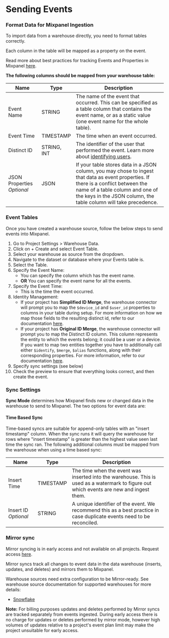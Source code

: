 # Sending Events


### Format Data for Mixpanel Ingestion

To import data from a warehouse directly, you need to format tables correctly.

Each column in the table will be mapped as a property on the event. 

Read more about best practices for tracking Events and Properties in Mixpanel [here](/docs/data-structure/events-and-properties).

**The following columns should be mapped from your warehouse table:** 

| Name | Type | Description |
| - | - | - |
| Event Name | STRING | The name of the event that occurred. This can be specified as a table column that contains the event name, or as a static value (one event name for the whole table). |
| Event Time | TIMESTAMP | The time when an event occurred. |
| Distinct ID | STRING, INT | The identifier of the user that performed the event. Learn more about [identifying users](/docs/tracking-methods/identifying-users). |
| JSON Properties _Optional_ | JSON | If your table stores data in a JSON column, you may chose to ingest that data as event properties. If there is a conflict between the name of a table column and one of the keys in the JSON column, the table column will take precedence.

### Event Tables

Once you have created a warehouse source, follow the below steps to send events into Mixpanel.
1. Go to Project Settings > Warehouse Data.
2. Click on + Create and select Event Table.
3. Select your warehouse as source from the dropdown.
4. Navigate to the dataset or database where your Events table is.
5. Select the Table.
6. Specify the Event Name:
    - You can specify the column which has the event name.
    - **OR** You can specify the event name for all the events.
7. Specify the Event Time:
    - This is the time the event occurred.
8. Identity Management:
    - If your project has **Simplified ID Merge**, the warehouse connector will prompt you to map the `$device_id` and `$user_id` properties to columns in your table during setup. For more information on how we map those fields to the resulting distinct id, refer to our documentation [here](/docs/tracking-methods/identifying-users#usage).
    - If your project has **Original ID Merge**, the warehouse connector will prompt you to map the Distinct ID column. This column represents the entity to which the events belong; it could be a user or a device. If you want to map two entities together you have to additionally call either `$identify`, `$merge`, `$alias` functions, along with their corresponding properties. For more information, refer to our documentation [here](/docs/tracking-methods/identifying-users#how-does-the-simplified-api-differ-from-the-original-api).
9. Specify sync settings (see below)
10. Check the preview to ensure that everything looks correct, and then create the event.

### Sync Settings

**Sync Mode** determines how Mixpanel finds new or changed data in the warehouse to send to Mixpanel. The two options for event data are:

#### Time Based Sync

Time-based syncs are suitable for append-only tables with an "insert timestamp" column. When the sync runs it will query the warehouse for rows where "insert timestamp" is greater than the highest value seen last time the sync ran. The following additional columns must be mapped from the warehouse when using a time based sync:

| Name | Type | Description |
| - | - | - |
| Insert Time | TIMESTAMP | The time when the event was inserted into the warehouse. This is used as a watermark to figure out which events are new and ingest them. |
| Insert ID _Optional_ | STRING | A unique identifier of the event. We recommend this as a best practice in case duplicate events need to be reconciled. | 

### Mirror sync

<Callout type="info">
  Mirror syncing is in early access and not available on all projects. Request access
  <a href="https://forms.gle/x8mbU6FVe5uHiVXF6">here</a>.
</Callout>

Mirror syncs track all changes to event data in the data warehouse (inserts, updates, and deletes) and mirrors them to Mixpanel.

Warehouse sources need extra configuration to be Mirror-ready. See warehouse source documentation for supported warehouses for more details:
- [Snowflake](/docs/tracking-methods/data-warehouse/snowflake)

**Note:** For billing purposes updates and deletes performed by Mirror syncs are tracked separately from events ingested.
During early access there is no charge for updates or deletes performed by mirror mode, however high volumes of updates
relative to a project's event plan limit may make the project unsuitable for early access.
